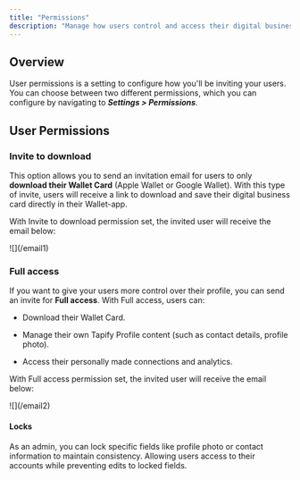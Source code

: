 ```yaml
---
title: "Permissions"
description: "Manage how users control and access their digital business card."
---
```


## Overview

User permissions is a setting to configure how you'll be inviting your users. You can choose between two different permissions, which  you can configure by navigating to ***Settings > Permissions**.*

## User Permissions

### Invite to download

This option allows you to send an invitation email for users to only **download their Wallet Card** (Apple Wallet or Google Wallet). With this type of invite, users will receive a link to download and save their digital business card directly in their Wallet-app.

With Invite to download permission set, the invited user will receive the email below:

<Frame as="div">
  ![](/email1)
</Frame>

### Full access

If you want to give your users more control over their profile, you can send an invite for **Full access**. With Full access, users can:

* Download their Wallet Card.

* Manage their own Tapify Profile content (such as contact details, profile photo).

* Access their personally made connections and analytics.

With Full access permission set, the invited user will receive the email below:

<Frame as="div">
  ![](/email2)
</Frame>

#### Locks

As an admin, you can lock specific fields like profile photo or contact information to maintain consistency. Allowing users access to their accounts while preventing edits to locked fields.
